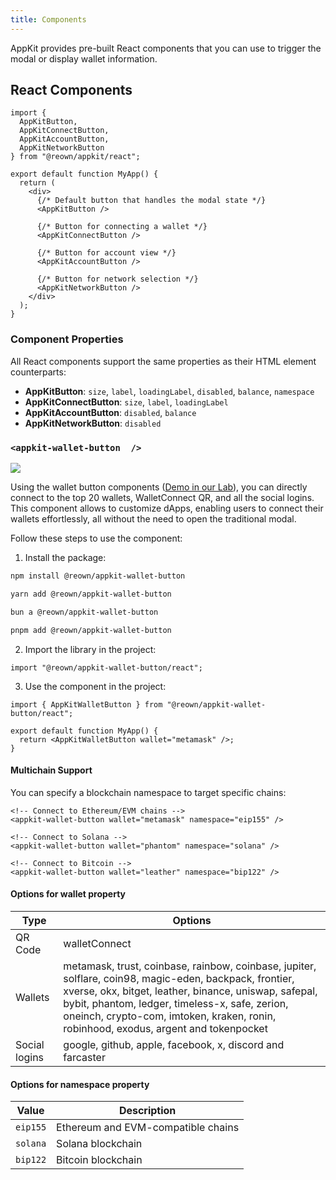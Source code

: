```yaml
---
title: Components
---
```


AppKit provides pre-built React components that you can use to trigger the modal or display wallet information.

## React Components

```tsx
import { 
  AppKitButton, 
  AppKitConnectButton, 
  AppKitAccountButton, 
  AppKitNetworkButton 
} from "@reown/appkit/react";

export default function MyApp() {
  return (
    <div>
      {/* Default button that handles the modal state */}
      <AppKitButton />
      
      {/* Button for connecting a wallet */}
      <AppKitConnectButton />
      
      {/* Button for account view */}
      <AppKitAccountButton />
      
      {/* Button for network selection */}
      <AppKitNetworkButton />
    </div>
  );
}
```

### Component Properties

All React components support the same properties as their HTML element counterparts:

- **AppKitButton**: `size`, `label`, `loadingLabel`, `disabled`, `balance`, `namespace`
- **AppKitConnectButton**: `size`, `label`, `loadingLabel`
- **AppKitAccountButton**: `disabled`, `balance`
- **AppKitNetworkButton**: `disabled`

### `<appkit-wallet-button  />`

<Frame>
  <img src="/images/assets/walletButtons.jpg" />
</Frame>

Using the wallet button components ([Demo in our Lab](https://appkit-lab.reown.com/appkit/?name=wagmi)), you can directly connect to the top 20 wallets, WalletConnect QR, and all the social logins.
This component allows to customize dApps, enabling users to connect their wallets effortlessly, all without the need to open the traditional modal.

Follow these steps to use the component:

1. Install the package:

<CodeGroup>

```bash npm
npm install @reown/appkit-wallet-button
```

```bash Yarn
yarn add @reown/appkit-wallet-button
```

```bash Bun
bun a @reown/appkit-wallet-button
```

```bash pnpm
pnpm add @reown/appkit-wallet-button
```
</CodeGroup>

2. Import the library in the project:

```tsx
import "@reown/appkit-wallet-button/react";
```

3. Use the component in the project:

```tsx
import { AppKitWalletButton } from "@reown/appkit-wallet-button/react";

export default function MyApp() {
  return <AppKitWalletButton wallet="metamask" />;
}
```

#### Multichain Support

You can specify a blockchain namespace to target specific chains:

```tsx
<!-- Connect to Ethereum/EVM chains -->
<appkit-wallet-button wallet="metamask" namespace="eip155" />

<!-- Connect to Solana -->
<appkit-wallet-button wallet="phantom" namespace="solana" />

<!-- Connect to Bitcoin -->
<appkit-wallet-button wallet="leather" namespace="bip122" />
```

#### Options for wallet property

| Type          | Options                                                                                                                                                                                                                                                                                                    |
| ------------- | ---------------------------------------------------------------------------------------------------------------------------------------------------------------------------------------------------------------------------------------------------------------------------------------------------------- |
| QR Code       | walletConnect                                                                                                                                                                                                                                                                                              |
| Wallets       | metamask, trust, coinbase, rainbow, coinbase, jupiter, solflare, coin98, magic-eden, backpack, frontier, xverse, okx, bitget, leather, binance, uniswap, safepal, bybit, phantom, ledger, timeless-x, safe, zerion, oneinch, crypto-com, imtoken, kraken, ronin, robinhood, exodus, argent and tokenpocket |
| Social logins | google, github, apple, facebook, x, discord and farcaster                                                                                                                                                                                                                                                  |

#### Options for namespace property

| Value     | Description                           |
| --------- | ------------------------------------- |
| `eip155`  | Ethereum and EVM-compatible chains    |
| `solana`  | Solana blockchain                     |
| `bip122`  | Bitcoin blockchain                    |
